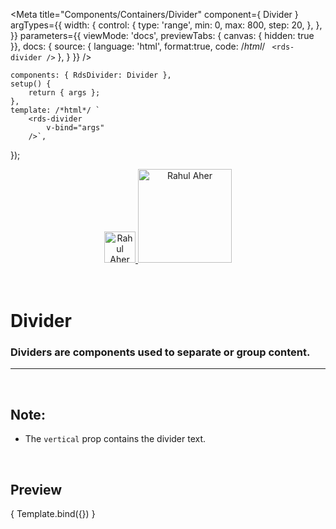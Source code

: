 
<Meta
	title="Components/Containers/Divider"
	component={ Divider }
	argTypes={{
		width: {
			control: {
				type: 'range',
				min: 0,
				max: 800,
				step: 20,
			},
		},
	}}
	parameters={{
		viewMode: 'docs',
		previewTabs: { canvas: { hidden: true }},
		docs: {
			source: {
				language: 'html',
				format:true,
				code: /*html*/ `
<rds-divider />`
			},
		}
	}}
/>

	components: { RdsDivider: Divider },
	setup() {
		return { args };
	},
	template: /*html*/ `
		<rds-divider
			v-bind="args" 
		/>`,
});

<div align="center" style={{display: 'flex'}}>
    <a href="https://rahulaher.netlify.app">
        <img src="https://rahulaher.netlify.app/img/logo/glyph-black-colored.svg" alt="Rahul Aher logo" width="50" />
        <img src="https://rahulaher.netlify.app/img/logo/word-black-colored.svg" alt="Rahul Aher" width="150" />
    </a>
</div>

<br />
<br />


# Divider

### Dividers are components used to separate or group content.
---
<br />

## Note:
- The `vertical` prop contains the divider text.

<br />

## Preview

<Canvas>
	<Story
		name="Divider"
		args={{
			width: 150,
		}}
	>
		{ Template.bind({}) }
	</Story>
</Canvas>

<ArgsTable story="Divider" />
